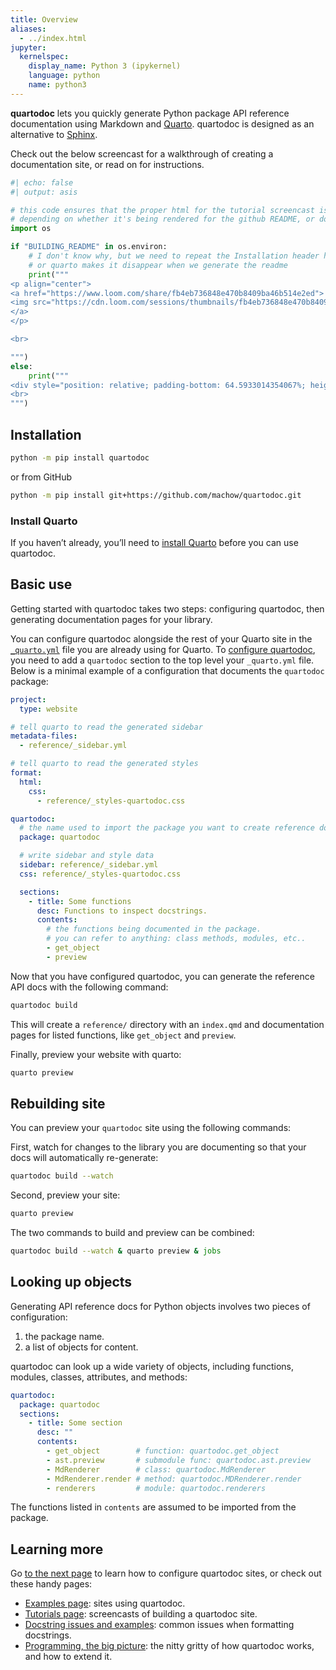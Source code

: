 ```yaml
---
title: Overview
aliases:
  - ../index.html
jupyter:
  kernelspec:
    display_name: Python 3 (ipykernel)
    language: python
    name: python3
---
```



**quartodoc** lets you quickly generate Python package API reference documentation using Markdown and [Quarto](https://quarto.org).
quartodoc is designed as an alternative to [Sphinx](https://www.sphinx-doc.org/en/master/).


Check out the below screencast for a walkthrough of creating a documentation site, or read on for instructions.


```python
#| echo: false
#| output: asis

# this code ensures that the proper html for the tutorial screencast is used,
# depending on whether it's being rendered for the github README, or doc site.
import os

if "BUILDING_README" in os.environ:
    # I don't know why, but we need to repeat the Installation header here.
    # or quarto makes it disappear when we generate the readme
    print("""
<p align="center">
<a href="https://www.loom.com/share/fb4eb736848e470b8409ba46b514e2ed">
<img src="https://cdn.loom.com/sessions/thumbnails/fb4eb736848e470b8409ba46b514e2ed-00001.gif" width="75%">
</a>
</p>

<br>

""")
else:
    print("""
<div style="position: relative; padding-bottom: 64.5933014354067%; height: 0;"><iframe src="https://www.loom.com/embed/fb4eb736848e470b8409ba46b514e2ed?sid=31db7652-43c6-4474-bab3-19dea2170775" frameborder="0" webkitallowfullscreen mozallowfullscreen allowfullscreen style="position: absolute; top: 0; left: 0; width: 100%; height: 100%;"></iframe></div>
<br>
""")

```

## Installation

```bash
python -m pip install quartodoc
```
or from GitHub

```bash
python -m pip install git+https://github.com/machow/quartodoc.git
```

:::{.callout-important}

### Install Quarto

If you haven't already, you'll need to [install Quarto](https://quarto.org/docs/get-started/) before you can use quartodoc.
:::


## Basic use

Getting started with quartodoc takes two steps: configuring quartodoc, then generating documentation pages for your library.

You can configure quartodoc alongside the rest of your Quarto site in the [`_quarto.yml`](https://quarto.org/docs/projects/quarto-projects.html) file you are already using for Quarto.  To [configure quartodoc](./basic-docs.qmd#site-configuration), you need to add a `quartodoc` section to the top level your `_quarto.yml` file.  Below is a minimal example of a configuration that documents the `quartodoc` package:

<!-- Starter Template -->

```yaml
project:
  type: website

# tell quarto to read the generated sidebar
metadata-files:
  - reference/_sidebar.yml

# tell quarto to read the generated styles
format:
  html:
    css:
      - reference/_styles-quartodoc.css

quartodoc:
  # the name used to import the package you want to create reference docs for
  package: quartodoc

  # write sidebar and style data
  sidebar: reference/_sidebar.yml
  css: reference/_styles-quartodoc.css

  sections:
    - title: Some functions
      desc: Functions to inspect docstrings.
      contents:
        # the functions being documented in the package.
        # you can refer to anything: class methods, modules, etc..
        - get_object
        - preview
```

Now that you have configured quartodoc, you can generate the reference API docs with the following command:

```bash
quartodoc build
```

This will create a `reference/` directory with an `index.qmd` and documentation
pages for listed functions, like `get_object` and `preview`.

Finally, preview your website with quarto:

```bash
quarto preview
```

## Rebuilding site

You can preview your `quartodoc` site using the following commands:

First, watch for changes to the library you are documenting so that your docs will automatically re-generate:

```bash
quartodoc build --watch
```

Second, preview your site:

```bash
quarto preview
```

::: {.callout-tip}
The two commands to build and preview can be combined:

```bash
quartodoc build --watch & quarto preview & jobs
```
:::

## Looking up objects

Generating API reference docs for Python objects involves two pieces of configuration:

1.  the package name.
2.  a list of objects for content.

quartodoc can look up a wide variety of objects, including functions, modules, classes, attributes, and methods:

```yaml
quartodoc:
  package: quartodoc
  sections:
    - title: Some section
      desc: ""
      contents:
        - get_object        # function: quartodoc.get_object
        - ast.preview       # submodule func: quartodoc.ast.preview
        - MdRenderer        # class: quartodoc.MdRenderer
        - MdRenderer.render # method: quartodoc.MDRenderer.render
        - renderers         # module: quartodoc.renderers
```

The functions listed in `contents` are assumed to be imported from the package.


## Learning more

Go [to the next page](basic-docs.qmd) to learn how to configure quartodoc sites, or check out these handy pages:

* [Examples page](/examples/index.qmd): sites using quartodoc.
* [Tutorials page](/tutorials/index.qmd): screencasts of building a quartodoc site.
* [Docstring issues and examples](./docstring-examples.qmd): common issues when formatting docstrings.
* [Programming, the big picture](./dev-big-picture.qmd): the nitty gritty of how quartodoc works, and how to extend it.
